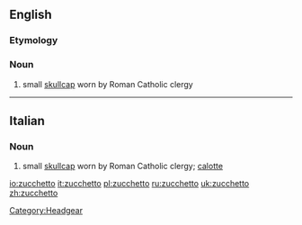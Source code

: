 ==English==

===Etymology===
{{etyl|it}}

===Noun===
{{wikipedia}}
{{en-noun}}

# small [[skullcap]] worn by Roman Catholic clergy

----

==Italian==

===Noun===
{{it-noun|zucchett|m|o|i}}

# small [[skullcap]] worn by Roman Catholic clergy; [[calotte]]

[[Category:Headgear]]

[[io:zucchetto]]
[[it:zucchetto]]
[[pl:zucchetto]]
[[ru:zucchetto]]
[[uk:zucchetto]]
[[zh:zucchetto]]